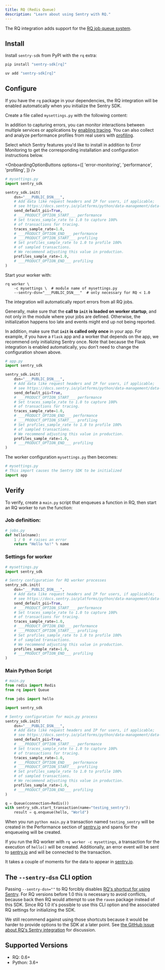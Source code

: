 ```yaml
---
title: RQ (Redis Queue)
description: "Learn about using Sentry with RQ."
---
```


The RQ integration adds support for the [RQ job queue system](https://python-rq.org/).

## Install

Install `sentry-sdk` from PyPI with the `rq` extra:

```bash {tabTitle:pip}
pip install "sentry-sdk[rq]"
```
```bash {tabTitle:uv}
uv add "sentry-sdk[rq]"
```

## Configure

If you have the `rq` package in your dependencies, the RQ integration will be enabled automatically when you initialize the Sentry SDK.

Create a file called `mysettings.py` with the following content:


In addition to capturing errors, you can monitor interactions between multiple services or applications by [enabling tracing](/concepts/key-terms/tracing/). You can also collect and analyze performance profiles from real users with [profiling](/product/explore/profiling/).

Select which Sentry features you'd like to install in addition to Error Monitoring to get the corresponding installation and configuration instructions below.

<OnboardingOptionButtons
  options={[
    'error-monitoring',
    'performance',
    'profiling',
  ]}
/>

```python {filename:mysettings.py}
# mysettings.py
import sentry_sdk

sentry_sdk.init(
    dsn="___PUBLIC_DSN___",
    # Add data like request headers and IP for users, if applicable;
    # see https://docs.sentry.io/platforms/python/data-management/data-collected/ for more info
    send_default_pii=True,
    # ___PRODUCT_OPTION_START___ performance
    # Set traces_sample_rate to 1.0 to capture 100%
    # of transactions for tracing.
    traces_sample_rate=1.0,
    # ___PRODUCT_OPTION_END___ performance
    # ___PRODUCT_OPTION_START___ profiling
    # Set profiles_sample_rate to 1.0 to profile 100%
    # of sampled transactions.
    # We recommend adjusting this value in production.
    profiles_sample_rate=1.0,
    # ___PRODUCT_OPTION_END___ profiling
)
```

Start your worker with:

```shell
rq worker \
    -c mysettings \  # module name of mysettings.py
    --sentry-dsn="___PUBLIC_DSN___"  # only necessary for RQ < 1.0
```

The integration will automatically report errors from all RQ jobs.

Generally, make sure that the **call to `init` is loaded on worker startup**, and not only in the module where your jobs are defined. Otherwise, the initialization happens too late and events might end up not being reported.

In addition, make sure that **`init` is called only once** in your app. For example, if you have a `Flask` app and a worker that depends on the app, we recommend only initializing Sentry once. Note that because the Flask integration is enabled automatically, you don't need to change the configuration shown above.


```python {filename:app.py}
# app.py
import sentry_sdk

sentry_sdk.init(
    dsn="___PUBLIC_DSN___",
    # Add data like request headers and IP for users, if applicable;
    # see https://docs.sentry.io/platforms/python/data-management/data-collected/ for more info
    send_default_pii=True,
    # ___PRODUCT_OPTION_START___ performance
    # Set traces_sample_rate to 1.0 to capture 100%
    # of transactions for tracing.
    traces_sample_rate=1.0,
    # ___PRODUCT_OPTION_END___ performance
    # ___PRODUCT_OPTION_START___ profiling
    # Set profiles_sample_rate to 1.0 to profile 100%
    # of sampled transactions.
    # We recommend adjusting this value in production.
    profiles_sample_rate=1.0,
    # ___PRODUCT_OPTION_END___ profiling
)
```

The worker configuration `mysettings.py` then becomes:

```python {filename:mysettings.py}
# mysettings.py
# This import causes the Sentry SDK to be initialized
import app
```

## Verify

To verify, create a `main.py` script that enqueues a function in RQ, then start an RQ worker to run the function:

### Job definition:

```python {filename:jobs.py}
# jobs.py
def hello(name):
    1 / 0  # raises an error
    return "Hello %s!" % name
```

### Settings for worker

```python {filename:mysettings.py}
# mysettings.py
import sentry_sdk

# Sentry configuration for RQ worker processes
sentry_sdk.init(
    dsn="___PUBLIC_DSN___",
    # Add data like request headers and IP for users, if applicable;
    # see https://docs.sentry.io/platforms/python/data-management/data-collected/ for more info
    send_default_pii=True,
    # ___PRODUCT_OPTION_START___ performance
    # Set traces_sample_rate to 1.0 to capture 100%
    # of transactions for tracing.
    traces_sample_rate=1.0,
    # ___PRODUCT_OPTION_END___ performance
    # ___PRODUCT_OPTION_START___ profiling
    # Set profiles_sample_rate to 1.0 to profile 100%
    # of sampled transactions.
    # We recommend adjusting this value in production.
    profiles_sample_rate=1.0,
    # ___PRODUCT_OPTION_END___ profiling
)
```

### Main Python Script

```python {filename:main.py}
# main.py
from redis import Redis
from rq import Queue

from jobs import hello

import sentry_sdk

# Sentry configuration for main.py process
sentry_sdk.init(
    dsn="___PUBLIC_DSN___",
    # Add data like request headers and IP for users, if applicable;
    # see https://docs.sentry.io/platforms/python/data-management/data-collected/ for more info
    send_default_pii=True,
    # ___PRODUCT_OPTION_START___ performance
    # Set traces_sample_rate to 1.0 to capture 100%
    # of transactions for tracing.
    traces_sample_rate=1.0,
    # ___PRODUCT_OPTION_END___ performance
    # ___PRODUCT_OPTION_START___ profiling
    # Set profiles_sample_rate to 1.0 to profile 100%
    # of sampled transactions.
    # We recommend adjusting this value in production.
    profiles_sample_rate=1.0,
    # ___PRODUCT_OPTION_END___ profiling
)

q = Queue(connection=Redis())
with sentry_sdk.start_transaction(name="testing_sentry"):
    result = q.enqueue(hello, "World")
```

When you run `python main.py` a transaction named `testing_sentry` will be created in the Performance section of [sentry.io](https://sentry.io) and spans for the enqueueing will be created.

If you run the RQ worker with `rq worker -c mysettings`, a transaction for the execution of `hello()` will be created. Additionally, an error event will be sent to [sentry.io](https://sentry.io) and will be connected to the transaction.

It takes a couple of moments for the data to appear in [sentry.io](https://sentry.io).

## The `--sentry-dsn` CLI option

Passing `--sentry-dsn=""` to RQ forcibly disables [RQ's shortcut for using Sentry](https://python-rq.org/patterns/sentry/). For RQ versions before 1.0 this is necessary to avoid conflicts, because back then RQ would attempt to use the `raven` package instead of this SDK. Since RQ 1.0 it's possible to use this CLI option and the associated RQ settings for initializing the SDK.

We still recommend against using those shortcuts because it would be harder to provide options to the SDK at a later point. See [the GitHub issue about RQ's Sentry integration](https://github.com/rq/rq/issues/1003) for discussion.

## Supported Versions

- RQ: 0.6+
- Python: 3.6+

<Include name="python-use-older-sdk-for-legacy-support.mdx" />
